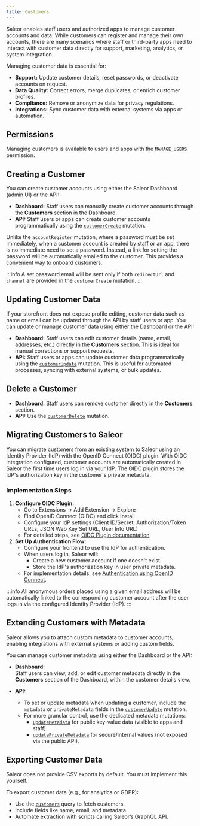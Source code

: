 ```yaml
---
title: Customers
---
```


Saleor enables staff users and authorized apps to manage customer accounts and data. 
While customers can register and manage their own accounts, there are many scenarios where staff 
or third-party apps need to interact with customer data directly for support, marketing, analytics, or system integration.

Managing customer data is essential for:
- **Support:** Update customer details, reset passwords, or deactivate accounts on request.
- **Data Quality:** Correct errors, merge duplicates, or enrich customer profiles.
- **Compliance:** Remove or anonymize data for privacy regulations.
- **Integrations:** Sync customer data with external systems via apps or automation.

## Permissions
Managing customers is available to users and apps with the `MANAGE_USERS` permission.

## Creating a Customer
You can create customer accounts using either the Saleor Dashboard (admin UI) or the API:

- **Dashboard:** Staff users can manually create customer accounts through the **Customers** section in the Dashboard.
- **API:** Staff users or apps can create customer accounts programmatically using the [`customerCreate`](/api-reference/users/mutations/customer-create.mdx) mutation.

Unlike the `accountRegister` mutation, where a password must be set immediately, when a customer account is created by staff or an app, 
there is no immediate need to set a password. Instead, a link for setting the password will be automatically emailed to the customer. 
This provides a convenient way to onboard customers.

:::info
A set password email will be sent only if both `redirectUrl` and `channel` are provided in the `customerCreate` mutation.
:::

## Updating Customer Data
If your storefront does not expose profile editing, customer data such as name or email can be updated through the API by staff users or app.
You can update or manage customer data using either the Dashboard or the API:

- **Dashboard:** Staff users can edit customer details (name, email, addresses, etc.) directly in the **Customers** section. This is ideal for manual corrections or support requests.
- **API:** Staff users or apps can update customer data programmatically using the [`customerUpdate`](/api-reference/users/mutations/customer-update.mdx) mutation. This is useful for automated processes, syncing with external systems, or bulk updates.

## Delete a Customer
- **Dashboard:** Staff users can remove customer directly in the **Customers** section.
- **API:** Use the [`customerDelete`](/api-reference/users/mutations/customer-delete.mdx) mutation.

## Migrating Customers to Saleor
You can migrate customers from an existing system to Saleor using an Identity Provider (IdP) with the OpenID Connect (OIDC) plugin. 
With OIDC integration configured, customer accounts are automatically created in Saleor the first time users log in via your IdP. 
The OIDC plugin stores the IdP's authorization key in the customer's private metadata.

### Implementation Steps
1. **Configure OIDC Plugin:**
   - Go to Extensions → Add Extension → Explore
   - Find OpenID Connect (OIDC) and click Install
   - Configure your IdP settings (Client ID/Secret, Authorization/Token URLs, JSON Web Key Set URL, User Info URL)
   - For detailed steps, see [OIDC Plugin documentation](/developer/app-store/plugins/oidc.mdx)
2. **Set Up Authentication Flow:**
   - Configure your frontend to use the IdP for authentication.
   - When users log in, Saleor will:
     - Create a new customer account if one doesn't exist.
     - Store the IdP's authorization key in user private metadata.
   - For implementation details, see [Authentication using OpenID Connect](/api-usage/authentication.mdx#user-authentication-using-openid-connect).

:::info
All anonymous orders placed using a given email address will be automatically linked to the corresponding customer account after the user logs in via the configured Identity Provider (IdP).
:::

## Extending Customers with Metadata

Saleor allows you to attach custom metadata to customer accounts, enabling integrations with external systems or adding custom fields.

You can manage customer metadata using either the Dashboard or the API:

- **Dashboard:**  
  Staff users can view, add, or edit customer metadata directly in the **Customers** section of the Dashboard, within the customer details view.

- **API:**  
  - To set or update metadata when updating a customer, include the `metadata` or `privateMetadata` fields in the [`customerUpdate`](/api-reference/users/mutations/customer-update.mdx) mutation.
  - For more granular control, use the dedicated metadata mutations:
    - [`updateMetadata`](/api-reference/miscellaneous/mutations/update-metadata.mdx) for public key-value data (visible to apps and staff).
    - [`updatePrivateMetadata`](/api-reference/miscellaneous/mutations/update-private-metadata.mdx) for secure/internal values (not exposed via the public API).


## Exporting Customer Data
Saleor does not provide CSV exports by default. You must implement this yourself.

To export customer data (e.g., for analytics or GDPR):
- Use the [`customers`](/api-reference/users/queries/customers.mdx) query to fetch customers.
- Include fields like name, email, and metadata.
- Automate extraction with scripts calling Saleor’s GraphQL API.

